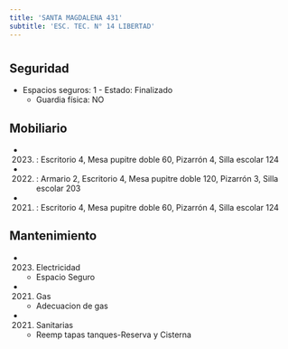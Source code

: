 ```yaml
---
title: 'SANTA MAGDALENA 431'
subtitle: 'ESC. TEC. N° 14 LIBERTAD'
---
```


#


## Seguridad

*  Espacios seguros: 1 - Estado: Finalizado 
    + Guardia física: NO





## Mobiliario

*  (2023) : Escritorio 4, Mesa pupitre doble 60, Pizarrón 4, Silla escolar 124 

*  (2022) : Armario 2, Escritorio 4, Mesa pupitre doble 120, Pizarrón 3, Silla escolar 203 

*  (2021) : Escritorio 4, Mesa pupitre doble 60, Pizarrón 4, Silla escolar 124 





## Mantenimiento

*  (2023) Electricidad 
    + Espacio Seguro

*  (2021) Gas 
    + Adecuacion de gas

*  (2021) Sanitarias 
    + Reemp tapas tanques-Reserva y Cisterna



